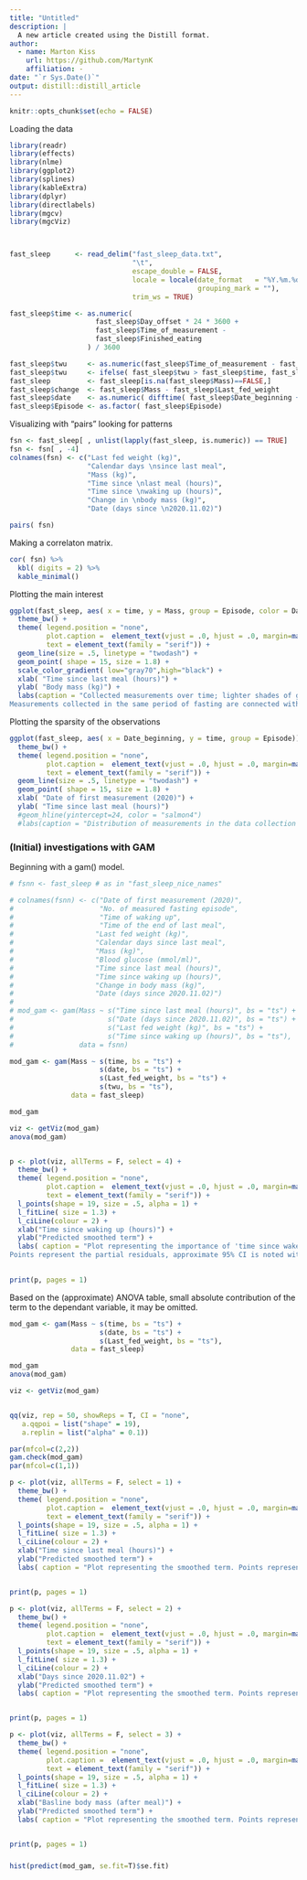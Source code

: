 ```yaml
---
title: "Untitled"
description: |
  A new article created using the Distill format.
author:
  - name: Marton Kiss
    url: https://github.com/MartynK
    affiliation: -
date: "`r Sys.Date()`"
output: distill::distill_article
---
```


```r
knitr::opts_chunk$set(echo = FALSE)
```

Loading the data

```r

library(readr)
library(effects)
library(nlme)
library(ggplot2)
library(splines)
library(kableExtra)
library(dplyr)
library(directlabels)
library(mgcv)
library(mgcViz)



fast_sleep      <- read_delim("fast_sleep_data.txt", 
                              "\t", 
                              escape_double = FALSE, 
                              locale = locale(date_format   = "%Y.%m.%d",                                                                  decimal_mark  = ",", 
                                              grouping_mark = ""), 
                              trim_ws = TRUE)

fast_sleep$time <- as.numeric(
                     fast_sleep$Day_offset * 24 * 3600 + 
                     fast_sleep$Time_of_measurement - 
                     fast_sleep$Finished_eating
                   ) / 3600

fast_sleep$twu     <- as.numeric(fast_sleep$Time_of_measurement - fast_sleep$Woke_up) / 3600
fast_sleep$twu     <- ifelse( fast_sleep$twu > fast_sleep$time, fast_sleep$time, fast_sleep$twu)
fast_sleep         <- fast_sleep[is.na(fast_sleep$Mass)==FALSE,]
fast_sleep$change  <- fast_sleep$Mass - fast_sleep$Last_fed_weight
fast_sleep$date    <- as.numeric( difftime( fast_sleep$Date_beginning + fast_sleep$Day_offset, fast_sleep$Date_beginning[1])/ (24*3600))
fast_sleep$Episode <- as.factor( fast_sleep$Episode)


```
Visualizing with "pairs" looking for patterns

```r

fsn <- fast_sleep[ , unlist(lapply(fast_sleep, is.numeric)) == TRUE]
fsn <- fsn[ , -4]
colnames(fsn) <- c("Last fed weight (kg)",
                   "Calendar days \nsince last meal",
                   "Mass (kg)",
                   "Time since \nlast meal (hours)",
                   "Time since \nwaking up (hours)",
                   "Change in \nbody mass (kg)",
                   "Date (days since \n2020.11.02)")

pairs( fsn)

```

Making a correlaton matrix.

```r
cor( fsn) %>%
  kbl( digits = 2) %>%
  kable_minimal()

```

Plotting the main interest

```r

ggplot(fast_sleep, aes( x = time, y = Mass, group = Episode, color = Date_beginning)) +
  theme_bw() +
  theme( legend.position = "none",
         plot.caption =  element_text(vjust = .0, hjust = .0, margin=margin(t=15)),
         text = element_text(family = "serif")) +
  geom_line(size = .5, linetype = "twodash") +
  geom_point( shape = 15, size = 1.8) +
  scale_color_gradient( low="gray70",high="black") +
  xlab( "Time since last meal (hours)") +
  ylab( "Body mass (kg)") +
  labs(caption = "Collected measurements over time; lighter shades of grey indicates earlier collection dates. 
Measurements collected in the same period of fasting are connected with dashed lines.")


```


Plotting the sparsity of the observations

```r

ggplot(fast_sleep, aes( x = Date_beginning, y = time, group = Episode)) +
  theme_bw() +
  theme( legend.position = "none",
         plot.caption =  element_text(vjust = .0, hjust = .0, margin=margin(t=15)),
         text = element_text(family = "serif")) +
  geom_line(size = .5, linetype = "twodash") +
  geom_point( shape = 15, size = 1.8) +
  xlab( "Date of first measurement (2020)") +
  ylab( "Time since last meal (hours)")
  #geom_hline(yintercept=24, color = "salmon4")
  #labs(caption = "Distribution of measurements in the data collection period.")

```
### (Initial) investigations with GAM

Beginning with a gam() model.


```r

# fsnn <- fast_sleep # as in "fast_sleep_nice_names"

# colnames(fsnn) <- c("Date of first measurement (2020)",
#                     "No. of measured fasting episode",
#                     "Time of waking up",
#                     "Time of the end of last meal",
#                    "Last fed weight (kg)",
#                    "Calendar days since last meal",
#                    "Mass (kg)",
#                    "Blood glucose (mmol/ml)",
#                    "Time since last meal (hours)",
#                    "Time since waking up (hours)",
#                    "Change in body mass (kg)",
#                    "Date (days since 2020.11.02)")
# 
# mod_gam <- gam(Mass ~ s("Time since last meal (hours)", bs = "ts") + 
#                       s("Date (days since 2020.11.02)", bs = "ts") + 
#                       s("Last fed weight (kg)", bs = "ts") + 
#                       s("Time since waking up (hours)", bs = "ts"), 
#                data = fsnn)

mod_gam <- gam(Mass ~ s(time, bs = "ts") + 
                      s(date, bs = "ts") + 
                      s(Last_fed_weight, bs = "ts") + 
                      s(twu, bs = "ts"), 
               data = fast_sleep)

mod_gam

viz <- getViz(mod_gam)
anova(mod_gam)


p <- plot(viz, allTerms = F, select = 4) +
  theme_bw() +
  theme( legend.position = "none",
         plot.caption =  element_text(vjust = .0, hjust = .0, margin=margin(t=15)),
         text = element_text(family = "serif")) +
  l_points(shape = 19, size = .5, alpha = 1) +
  l_fitLine( size = 1.3) +
  l_ciLine(colour = 2) +
  xlab("Time since waking up (hours)") +
  ylab("Predicted smoothed term") +
  labs( caption = "Plot representing the importance of 'time since wakeup'.
Points represent the partial residuals, approximate 95% CI is noted with dashed lines.")
  

print(p, pages = 1)


```
Based on the (approximate) ANOVA table, small absolute contribution of the term to the dependant variable, it may be omitted.

```r

mod_gam <- gam(Mass ~ s(time, bs = "ts") + 
                      s(date, bs = "ts") + 
                      s(Last_fed_weight, bs = "ts"), 
               data = fast_sleep)

mod_gam
anova(mod_gam)

```


```r

viz <- getViz(mod_gam)


qq(viz, rep = 50, showReps = T, CI = "none", 
   a.qqpoi = list("shape" = 19), 
   a.replin = list("alpha" = 0.1)) 


```

```r

par(mfcol=c(2,2))
gam.check(mod_gam)
par(mfcol=c(1,1))

```

```r

p <- plot(viz, allTerms = F, select = 1) +
  theme_bw() +
  theme( legend.position = "none",
         plot.caption =  element_text(vjust = .0, hjust = .0, margin=margin(t=15)),
         text = element_text(family = "serif")) +
  l_points(shape = 19, size = .5, alpha = 1) +
  l_fitLine( size = 1.3) +
  l_ciLine(colour = 2) +
  xlab("Time since last meal (hours)") +
  ylab("Predicted smoothed term") +
  labs( caption = "Plot representing the smoothed term. Points represent the partial residuals, approximate 95% CI is noted with dashed lines.")


print(p, pages = 1)

```

```r

p <- plot(viz, allTerms = F, select = 2) +
  theme_bw() +
  theme( legend.position = "none",
         plot.caption =  element_text(vjust = .0, hjust = .0, margin=margin(t=15)),
         text = element_text(family = "serif")) +
  l_points(shape = 19, size = .5, alpha = 1) +
  l_fitLine( size = 1.3) +
  l_ciLine(colour = 2) +
  xlab("Days since 2020.11.02") +
  ylab("Predicted smoothed term") +
  labs( caption = "Plot representing the smoothed term. Points represent the partial residuals, approximate 95% CI is noted with dashed lines.")


print(p, pages = 1)

```

```r

p <- plot(viz, allTerms = F, select = 3) +
  theme_bw() +
  theme( legend.position = "none",
         plot.caption =  element_text(vjust = .0, hjust = .0, margin=margin(t=15)),
         text = element_text(family = "serif")) +
  l_points(shape = 19, size = .5, alpha = 1) +
  l_fitLine( size = 1.3) +
  l_ciLine(colour = 2) +
  xlab("Basline body mass (after meal)") +
  ylab("Predicted smoothed term") +
  labs( caption = "Plot representing the smoothed term. Points represent the partial residuals, approximate 95% CI is noted with dashed lines.")


print(p, pages = 1)

```

### 


```r

hist(predict(mod_gam, se.fit=T)$se.fit)



```
